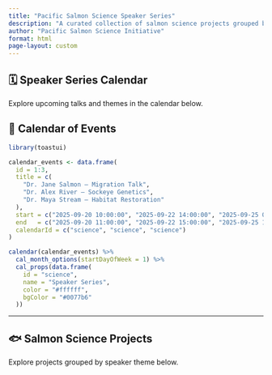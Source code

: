 ```yaml
---
title: "Pacific Salmon Science Speaker Series"
description: "A curated collection of salmon science projects grouped by speaker themes..."
author: "Pacific Salmon Science Initiative"
format: html
page-layout: custom
---
```


::: {.panel-sidebar}
## 🗓️ Speaker Series Calendar

Explore upcoming talks and themes in the calendar below.
:::

## 📅 Calendar of Events

```r
library(toastui)

calendar_events <- data.frame(
  id = 1:3,
  title = c(
    "Dr. Jane Salmon – Migration Talk",
    "Dr. Alex River – Sockeye Genetics",
    "Dr. Maya Stream – Habitat Restoration"
  ),
  start = c("2025-09-20 10:00:00", "2025-09-22 14:00:00", "2025-09-25 09:30:00"),
  end   = c("2025-09-20 11:00:00", "2025-09-22 15:00:00", "2025-09-25 10:30:00"),
  calendarId = c("science", "science", "science")
)

calendar(calendar_events) %>%
  cal_month_options(startDayOfWeek = 1) %>%
  cal_props(data.frame(
    id = "science",
    name = "Speaker Series",
    color = "#ffffff",
    bgColor = "#0077b6"
  ))
```

---

## 🐟 Salmon Science Projects

Explore projects grouped by speaker theme below.

```{include: project_list.md}
```
